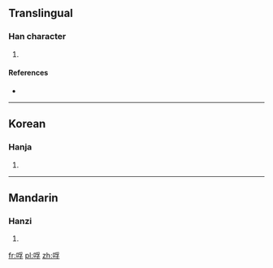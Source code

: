==Translingual==

===Han character===
{{Han char|rn=30|rad=口|as=07|sn=10|four=|canj=口月弓木 (RBND)|ids=⿰[[口]][[孚]]}}

# {{defn|Han|sort=口07}}

====References====
* {{Han ref|kx=0191.100|dkj=03675|dj=0410.230|hdz=10631.120|uh=54F9|ud=21753}}

----

==Korean==

===Hanja===
{{ko-hanja|hangeul=부|rv=bu|mr=pu|y=pwu}}

# {{defn|lang=ko|sort=口07}}

----

==Mandarin==

===Hanzi===
{{cmn-hanzi|pin=[[fú]] ([[fu2]])|wg=fu<sup>2</sup>}}

# {{defn|lang=cmn|sort=口07}}

[[fr:哹]]
[[pl:哹]]
[[zh:哹]]